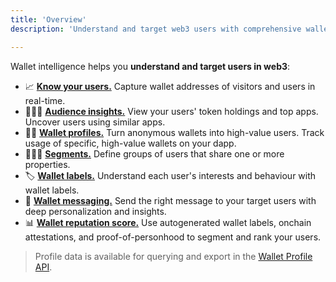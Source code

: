 ```yaml
---
title: 'Overview'
description: 'Understand and target web3 users with comprehensive wallet intelligence features including user tracking, wallet profiles, labels, reputation scoring, messaging, audience insights, and segmentation.'

---
```


Wallet intelligence helps you **understand and target users in web3**: 

- 📈 <a href="/features/wallet-intelligence/users">**Know your users.**</a> Capture wallet addresses of visitors and users in real-time.
- 🏃‍♀️‍➡️ <a href="/features/wallet-intelligence/audience-insights">**Audience insights.**</a> View your users' token holdings and top apps. Uncover users using similar apps.
- 🕵️‍♀️ <a href="/features/wallet-intelligence/wallet-profiles">**Wallet profiles.**</a> Turn anonymous wallets into high-value users. Track usage of specific, high-value wallets on your dapp.
- 🧑‍🧒‍🧒 <a href="/features/wallet-intelligence/segments">**Segments.**</a> Define groups of users that share one or more properties.
- 🏷️ <a href="/features/wallet-intelligence/wallet-labels">**Wallet labels.**</a> Understand each user's interests and behaviour with wallet labels.
- 💬 <a href="/features/wallet-intelligence/wallet-messaging">**Wallet messaging.**</a> Send the right message to your target users with deep personalization and insights.
- 📊 <a href="/features/wallet-intelligence/wallet-score">**Wallet reputation score.**</a> Use autogenerated wallet labels, onchain attestations, and proof-of-personhood to segment and rank your users.

> Profile data is available for querying and export in the [Wallet Profile API](/api-reference/overview#wallet-profile-api).